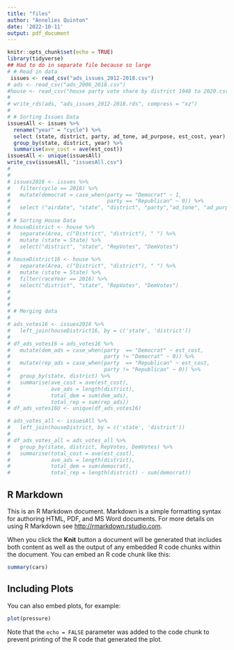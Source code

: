 ```yaml
---
title: "files"
author: "Annelies Quinton"
date: '2022-10-11'
output: pdf_document
---
```


```r
knitr::opts_chunk$set(echo = TRUE)
library(tidyverse)
## Had to do in separate file because so large
# # Read in data
 issues <- read_csv("ads_issues_2012-2018.csv")
# ads <- read_csv("ads_2006_2018.csv")
#house <- read_csv("house party vote share by district 1948 to 2020.csv")
# 
# write_rds(ads, "ads_issues_2012-2018.rds", compress = "xz")
# 
# # Sorting Issues Data
issuesAll <- issues %>%
  rename("year" = "cycle") %>%
  select (state, district, party, ad_tone, ad_purpose, est_cost, year) %>%
  group_by(state, district, year) %>%
  summarise(ave_cost = ave(est_cost))
issuesAll <- unique(issuesAll)
write_csv(issuesAll, "issuesAll.csv")
# 
# 
# issues2016 <- issues %>% 
#   filter(cycle == 2016) %>% 
#   mutate(democrat = case_when(party == "Democrat" ~ 1,
#                               party == "Republican" ~ 0)) %>% 
#   select ("airdate", "state", "district", "party","ad_tone", "ad_purpose", "est_cost","democrat") 
#   
# # Sorting House Data
# houseDistrict <- house %>% 
#   separate(Area, c("District", "district"), " ") %>% 
#   mutate (state = State) %>% 
#   select("district", "state", "RepVotes", "DemVotes")
# 
# houseDistrict16 <- house %>% 
#   separate(Area, c("District", "district"), " ") %>% 
#   mutate (state = State) %>% 
#   filter(raceYear == 2016) %>% 
#   select("district", "state", "RepVotes", "DemVotes")
# 
# 
# 
# # Merging data
# 
# ads_votes16 <- issues2016 %>% 
#   left_join(houseDistrict16, by = c('state', 'district'))
# 
# df_ads_votes16 = ads_votes16 %>% 
#   mutate(dem_ads = case_when(party  == "Democrat" ~ est_cost,
#                              party != "Democrat" ~ 0)) %>% 
#   mutate(rep_ads = case_when(party  == "Republican" ~ est_cost,
#                              party != "Republican" ~ 0)) %>% 
#   group_by(state, district) %>% 
#   summarise(ave_cost = ave(est_cost),
#             ave_ads = length(district),
#             total_dem = sum(dem_ads),
#             total_rep = sum(rep_ads))
# df_ads_votes16U <- unique(df_ads_votes16)

# ads_votes_all <- issuesAll %>% 
#   left_join(houseDistrict, by = c('state', 'district'))
# 
# df_ads_votes_all = ads_votes_all %>% 
#   group_by(state, district, RepVotes, DemVotes) %>% 
#   summarise(total_cost = ave(est_cost),
#             ave_ads = length(district),
#             total_dem = sum(democrat),
#             total_rep = length(district) - sum(democrat))
```

## R Markdown

This is an R Markdown document. Markdown is a simple formatting syntax for authoring HTML, PDF, and MS Word documents. For more details on using R Markdown see <http://rmarkdown.rstudio.com>.

When you click the **Knit** button a document will be generated that includes both content as well as the output of any embedded R code chunks within the document. You can embed an R code chunk like this:

```r
summary(cars)
```

## Including Plots

You can also embed plots, for example:

```r
plot(pressure)
```

Note that the `echo = FALSE` parameter was added to the code chunk to prevent printing of the R code that generated the plot.
